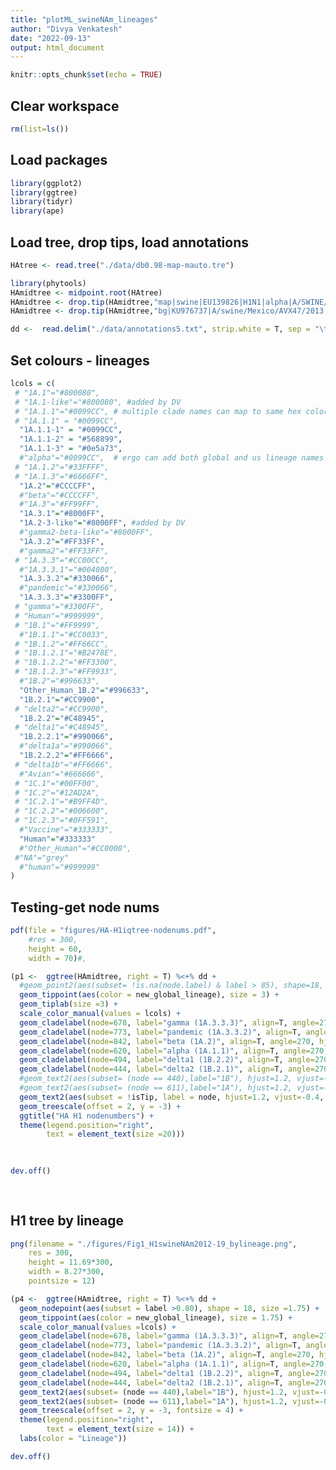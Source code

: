 ```yaml
---
title: "plotML_swineNAm_lineages"
author: "Divya Venkatesh"
date: "2022-09-13"
output: html_document
---
```


```r
knitr::opts_chunk$set(echo = TRUE)
```

## Clear workspace

```r
rm(list=ls()) 
```

## Load packages

```r
library(ggplot2)
library(ggtree)
library(tidyr)
library(ape)
```

## Load tree, drop tips, load annotations

```r
HAtree <- read.tree("./data/db0.98-map-mauto.tre")

library(phytools)
HAmidtree <- midpoint.root(HAtree)
HAmidtree <- drop.tip(HAmidtree,"map|swine|EU139826|H1N1|alpha|A/SWINE/IOWA/1973")
HAmidtree <- drop.tip(HAmidtree,"bg|KU976737|A/swine/Mexico/AVX47/2013|Mexico|2013-01-08")

dd <-  read.delim("./data/annotations5.txt", strip.white = T, sep = "\t" )
```

## Set colours - lineages

```r

lcols = c(
 # "1A.1"="#800080",
 # "1A.1-like"="#800080", #added by DV
 # "1A.1.1"="#0099CC", # multiple clade names can map to same hex color
 # "1A.1.1" = "#0099CC",
  "1A.1.1-1" = "#0099CC",
  "1A.1.1-2" = "#568899",
  "1A.1.1-3" = "#0e5a73",
  #"alpha"="#0099CC",  # ergo can add both global and us lineage names as needed
 # "1A.1.2"="#33FFFF",  
 # "1A.1.3"="#6666FF", 
  "1A.2"="#CCCCFF",
  #"beta"="#CCCCFF",    
  #"1A.3"="#FF99FF",
  "1A.3.1"="#8000FF",
  "1A.2-3-like"="#8000FF", #added by DV
  #"gamma2-beta-like"="#8000FF",
  "1A.3.2"="#FF33FF",
  #"gamma2"="#FF33FF",
 # "1A.3.3"="#CC00CC",
  #"1A.3.3.1"="#004080",
  "1A.3.3.2"="#330066",
  #"pandemic"="#330066",
  "1A.3.3.3"="#3300FF",
 # "gamma"="#3300FF",
 # "Human"="#999999",
 # "1B.1"="#FF9999",
  #"1B.1.1"="#CC0033",
 # "1B.1.2"="#FF66CC",
 # "1B.1.2.1"="#B2478E",
 # "1B.1.2.2"="#FF3300",
 # "1B.1.2.3"="#FF9933",
  #"1B.2"="#996633",
  "Other_Human_1B.2"="#996633",
  "1B.2.1"="#CC9900",
 # "delta2"="#CC9900",
  "1B.2.2"="#C48945",
 # "delta1"="#C48945",
  "1B.2.2.1"="#990066",
  #"delta1a"="#990066",
  "1B.2.2.2"="#FF6666",
 # "delta1b"="#FF6666",
  #"Avian"="#666666",
 # "1C.1"="#00FF00",
 # "1C.2"="#12AD2A",
 # "1C.2.1"="#B9FF4D",
 # "1C.2.2"="#006600",
 # "1C.2.3"="#0FF591",
  #"Vaccine"="#333333",
  "Human"="#333333"
  #"Other_Human"="#CC0000",
 #"NA"="grey"
  #"human"="#999999"
)
```

## Testing-get node nums

```r

pdf(file = "figures/HA-H1iqtree-nodenums.pdf", 
    #res = 300,
    height = 60,
    width = 70)#,

(p1 <-  ggtree(HAmidtree, right = T) %<+% dd +
  #geom_point2(aes(subset= !is.na(node.label) & label > 85), shape=18, size=2.5) +
  geom_tippoint(aes(color = new_global_lineage), size = 3) +
  geom_tiplab(size =3) + 
  scale_color_manual(values = lcols) +
  geom_cladelabel(node=678, label="gamma (1A.3.3.3)", align=T, angle=270, hjust='center', offset.text = 0.005) +
  geom_cladelabel(node=773, label="pandemic (1A.3.3.2)", align=T, angle=270, hjust='center', offset.text = 0.005) +
  geom_cladelabel(node=842, label="beta (1A.2)", align=T, angle=270, hjust='center', offset.text = 0.005) +
  geom_cladelabel(node=620, label="alpha (1A.1.1)", align=T, angle=270, hjust='center', offset.text = 0.005) +
  geom_cladelabel(node=494, label="delta1 (1B.2.2)", align=T, angle=270, hjust='center', offset.text = 0.005) +
  geom_cladelabel(node=444, label="delta2 (1B.2.1)", align=T, angle=270, hjust='center', offset.text = 0.005) +
  #geom_text2(aes(subset= (node == 440),label="1B"), hjust=1.2, vjust=-1.0, size = 5) +
  #geom_text2(aes(subset= (node == 611),label="1A"), hjust=1.2, vjust=-1.0, size = 5) +
  geom_text2(aes(subset = !isTip, label = node, hjust=1.2, vjust=-0.4, size =1)) +
  geom_treescale(offset = 2, y = -3) + 
  ggtitle("HA H1 nodenumbers") +
  theme(legend.position="right",
        text = element_text(size =20)))
  

 
dev.off()
  
         
```

## H1 tree by lineage

```r
png(filename = "./figures/Fig1_H1swineNAm2012-19_bylineage.png", 
    res = 300,
    height = 11.69*300,
    width = 8.27*300,
    pointsize = 12)

(p4 <-  ggtree(HAmidtree, right = T) %<+% dd +
  geom_nodepoint(aes(subset = label >0.80), shape = 18, size =1.75) +
  geom_tippoint(aes(color = new_global_lineage), size = 1.75) +
  scale_color_manual(values =lcols) +
  geom_cladelabel(node=678, label="gamma (1A.3.3.3)", align=T, angle=270, hjust='center', offset.text = 0.005) +
  geom_cladelabel(node=773, label="pandemic (1A.3.3.2)", align=T, angle=270, hjust='center', offset.text = 0.005) +
  geom_cladelabel(node=842, label="beta (1A.2)", align=T, angle=270, hjust='center', offset.text = 0.005) +
  geom_cladelabel(node=620, label="alpha (1A.1.1)", align=T, angle=270, hjust='center', offset.text = 0.005) +
  geom_cladelabel(node=494, label="delta1 (1B.2.2)", align=T, angle=270, hjust='center', offset.text = 0.005) +
  geom_cladelabel(node=444, label="delta2 (1B.2.1)", align=T, angle=270, hjust='center', offset.text = 0.005) +
  geom_text2(aes(subset= (node == 440),label="1B"), hjust=1.2, vjust=-0.1, size = 6) +
  geom_text2(aes(subset= (node == 611),label="1A"), hjust=1.2, vjust=-0.4, size = 6) +
  geom_treescale(offset = 2, y = -3, fontsize = 4) + 
  theme(legend.position="right",
        text = element_text(size = 14)) +
  labs(color = "Lineage")) 

dev.off()

```
